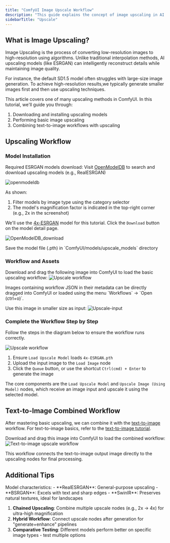 ```yaml
---
title: "ComfyUI Image Upscale Workflow"
description: "This guide explains the concept of image upscaling in AI drawing and demonstrates how to implement an image upscaling workflow in ComfyUI"
sidebarTitle: "Upscale"
---
```


## What is Image Upscaling?

Image Upscaling is the process of converting low-resolution images to high-resolution using algorithms.
Unlike traditional interpolation methods, AI upscaling models (like ESRGAN) can intelligently reconstruct details while maintaining image quality.

For instance, the default SD1.5 model often struggles with large-size image generation. 
To achieve high-resolution results,we typically generate smaller images first and then use upscaling techniques.

This article covers one of many upscaling methods in ComfyUI. In this tutorial, we'll guide you through:
1. Downloading and installing upscaling models
2. Performing basic image upscaling
3. Combining text-to-image workflows with upscaling

## Upscaling Workflow

### Model Installation

Required ESRGAN models download:
<Steps>
<Step title="Visit OpenModelDB">
Visit [OpenModelDB](https://openmodeldb.info/) to search and download upscaling models (e.g., RealESRGAN)

![openmodeldb](/images/tutorial/basic/upscale/upscale_OpenModelDB.jpg)

As shown:
1. Filter models by image type using the category selector
2. The model's magnification factor is indicated in the top-right corner (e.g., 2x in the screenshot)

We'll use the [4x-ESRGAN](https://openmodeldb.info/models/4x-ESRGAN) model for this tutorial. Click the `Download` button on the model detail page.

![OpenModelDB_download](/images/tutorial/basic/upscale/upscale_OpenModelDB_download.jpg)

</Step>
<Step title="Save Model Files in Directory">
Save the model file (.pth) in `ComfyUI/models/upscale_models` directory
</Step>
</Steps>


### Workflow and Assets

Download and drag the following image into ComfyUI to load the basic upscaling workflow:
![Upscale workflow](https://raw.githubusercontent.com/Comfy-Org/example_workflows/refs/heads/main/image/basic/upscale_workflow.png)

<Tip>
Images containing workflow JSON in their metadata can be directly dragged into ComfyUI or loaded using the menu `Workflows` -> `Open (ctrl+o)`.
</Tip>

Use this image in smaller size as input:
![Upscale-input](/images/tutorial/basic/upscale/upscale-input.jpg)

### Complete the Workflow Step by Step

Follow the steps in the diagram below to ensure the workflow runs correctly.

![Upscale workflow](/images/tutorial/basic/upscale/upscale_simple_workflow.jpg)

1. Ensure `Load Upscale Model` loads `4x-ESRGAN.pth`
2. Upload the input image to the `Load Image` node
3. Click the `Queue` button, or use the shortcut `Ctrl(cmd) + Enter` to generate the image

The core components are the `Load Upscale Model` and `Upscale Image (Using Model)` nodes, which receive an image input and upscale it using the selected model.

## Text-to-Image Combined Workflow

After mastering basic upscaling, we can combine it with the [text-to-image](/tutorials/basic/text-to-image) workflow. For text-to-image basics, refer to the [text-to-image tutorial](/tutorials/basic/text-to-image).

Download and drag this image into ComfyUI to load the combined workflow:
![Text-to-image upscale workflow](/images/tutorial/basic/upscale/esrgan_example.png)

This workflow connects the text-to-image output image directly to the upscaling nodes for final processing.

## Additional Tips

<Tip>
Model characteristics:
- **RealESRGAN**: General-purpose upscaling
- **BSRGAN**: Excels with text and sharp edges  
- **SwinIR**: Preserves natural textures, ideal for landscapes
</Tip>

1. **Chained Upscaling**: Combine multiple upscale nodes (e.g., 2x → 4x) for ultra-high magnification
2. **Hybrid Workflow**: Connect upscale nodes after generation for "generate+enhance" pipelines
3. **Comparative Testing**: Different models perform better on specific image types - test multiple options
